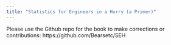 ```yaml
---
title: "Statistics for Engineers in a Hurry (a Primer)"
---
```


Please use the Github repo for the book to make corrections or contributions: https://github.com/Bearsetc/SEH
